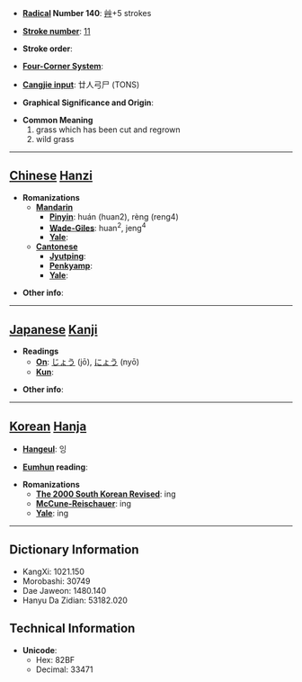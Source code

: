 * '''[[Wiktionary:Chinese radical index| Radical]] Number 140''': [[Wiktionary:Chinese radical index 艸|艸]]+5 strokes

* '''[[Wiktionary:Chinese total strokes index|Stroke number]]''': [[Wiktionary:Chinese total strokes index 11|11]]

* '''Stroke order''': 

* '''[[Wiktionary:Chinese four corner index|Four-Corner System]]''': 

* '''[[Wiktionary:Chinese Cangjie index|Cangjie input]]''': 廿人弓尸 (TONS)

* '''Graphical Significance and Origin''': 

* '''Common Meaning'''
*#grass which has been cut and regrown
*# wild grass


----

== [[Chinese]] [[Hanzi]] ==

* '''Romanizations'''
** '''[[Mandarin]]'''
*** '''[[Pinyin]]''': huán (huan2), rèng (reng4)
*** '''[[Wade-Giles]]''': huan<sup>2</sup>, jeng<sup>4</sup>
*** '''[[Yale]]''': 
** '''[[Cantonese]]'''
*** '''[[Jyutping]]''':
*** '''[[Penkyamp]]''': 
*** '''[[Yale]]''': 

* '''Other info''': 

----

== [[Japanese]] [[Kanji]] ==

* '''Readings'''
** '''[[On]]''': [[じょう]] (jō), [[にょう]] (nyō)
** '''[[Kun]]''': 

* '''Other info''':  

----

== [[Korean]] [[Hanja]] ==

* '''[[Hangeul]]''': 잉

* '''[[Eumhun]] reading''': 

* '''Romanizations'''
** '''[[The 2000 South Korean Revised Romanization|The 2000 South Korean Revised]]''': ing
** '''[[McCune-Reischauer]]''': ing
** '''[[Yale]]''': ing

----

== Dictionary Information ==

* KangXi: 1021.150
* Morobashi: 30749
* Dae Jaweon: 1480.140
* Hanyu Da Zidian: 53182.020

== Technical Information ==

* '''Unicode''':
** Hex: 82BF
** Decimal: 33471